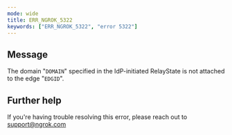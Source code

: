 ```yaml
---
mode: wide
title: ERR_NGROK_5322
keywords: ["ERR_NGROK_5322", "error 5322"]
---
```


## Message

The domain "`DOMAIN`" specified in the IdP-initiated RelayState is not attached to the edge "`EDGID`".

## Further help

If you're having trouble resolving this error, please reach out to [support@ngrok.com](mailto:support@ngrok.com?subject=Help%20with%20ERR_NGROK_5322)
